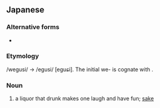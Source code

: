 ==Japanese==
{{ja-kanjitab|笑|酒}}

===Alternative forms===
* {{l|ja|咲酒}}

===Etymology===
/wegusi/ → /egusi/ [eguɕi]. The initial we- is cognate with {{m|ja|sc=Jpan|笑む|tr=wem-||laugh}}.

===Noun===
{{ja-noun|えぐし|hhira=ゑぐし}}

# a liquor that drunk makes one laugh and have fun; [[sake]]